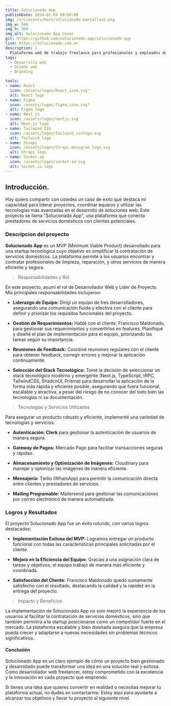 ```yaml
---
title: Solucionado App
publishDate: 2024-01-04 00:00:00
img: /src/assets/hero/solucionado-pantallazo.png
img_w: 504
img_h: 360
img_alt: Solucionado App Cover
git: https://github.com/solucionado-app/solucionado-app
live: https://solucionado.com.ar
description: |
  Plataforma web de trabajo freelance para profesionales y empleados domésticos, con un sistema de reseñas y un chat en tiempo real que facilita la comunicación.
tags:
  - Desarrollo web
  - Diseño web
  - Branding

tools:
- name: React
  icon: /assets/logos/React_icon.svg"
  alt: React logo
- name: Figma
  icon: /assets/logos/figma_icon.svg"
  alt: Figma logo
- name: Next.js
  icon: /assets/logos/nextjs.svg
  alt: Next.js logo
- name: Tailwind CSS
  icon: /assets/logos/Tailwind_isologo.svg
  alt: Tailwind logo
- name: Strapi
  icon: /assets/logos/Strapi.monogram.logo.svg
  alt: Strapi logo
- name: Socket.io
  icon: /assets/logos/socket-io.svg
  alt: Socket.io logo
---
```




## Introducción.

Hoy quiero compartir con ustedes un caso de éxito que destaca mi capacidad para liderar proyectos, coordinar equipos y utilizar las tecnologías más avanzadas en el desarrollo de soluciones web. Este proyecto se llama "Solucionado App", una plataforma que conecta prestadores de servicios domésticos con clientes potenciales.


### Descripcion del proyecto

**Solucionado App** es un MVP (Minimum Viable Product) desarrollado para una startup tecnológica cuyo objetivo es simplificar la contratación de servicios domésticos. La plataforma permite a los usuarios encontrar y contratar profesionales de limpieza, reparación, y otros servicios de manera eficiente y segura.


> Responsabilidades y Rol

En este proyecto, asumí el rol de Desarrollador Web y Líder de Proyecto. Mis principales responsabilidades incluyeron:

-  **Liderazgo de Equipo:** Dirigí un equipo de tres desarrolladores, asegurando una comunicación fluida y efectiva con el cliente para definir y priorizar los requisitos funcionales del proyecto.




-  **Gestión de Requerimientos:** Hablé con el cliente, Francisco Maldonado, para gestionar sus requerimientos y convertirlos en features. Planifiqué y diseñé el plan de implementación para el equipo, priorizando las tareas según su importancia.



-  **Reuniones de Feedback:** Coordiné reuniones regulares con el cliente para obtener feedback, corregir errores y mejorar la aplicación continuamente.



-  **Selección del Stack Tecnológico:** Tomé la decisión de seleccionar un stack tecnológico moderno y emergente (Next.js, TypeScript, tRPC, TailwindCSS, ShadcnUI, Prisma) para desarrollar la aplicación de la forma más rápida y eficiente posible, asegurando que fuera funcional, escalable y atractiva, a pesar del riesgo de no conocer del todo bien las tecnologías ni su documentación.



> Tecnologías y Servicios Utilizados

Para asegurar un producto robusto y eficiente, implementé una variedad de tecnologías y servicios:

-  **Autenticación: Clerk** para gestionar la autenticación de usuarios de manera segura.


-  **Gateway de Pagos:** Mercado Pago para facilitar transacciones seguras y rápidas.
-  **Almacenamiento y Optimización de Imágenes:** Cloudinary para manejar y optimizar las imágenes de manera eficiente.


-  **Mensajería:** Twilio (WhatsApp) para permitir la comunicación directa entre clientes y prestadores de servicios.


-   **Mailing Programable:** Mailersend para gestionar las comunicaciones por correo electrónico de manera automatizada.

### Logros y Resultados
El proyecto Solucionado App fue un éxito rotundo, con varios logros destacados:

-  **Implementación Exitosa del MVP:** Logramos entregar un producto funcional con todas las características principales solicitadas por el cliente.


-  **Mejora en la Eficiencia del Equipo:** Gracias a una asignación clara de tareas y objetivos, el equipo trabajó de manera más eficiente y coordinada.


-  **Satisfacción del Cliente:** Francisco Maldonado quedó sumamente satisfecho con el resultado, destacando la calidad y la rapidez en la entrega del proyecto.


>Impacto y Beneficios

La implementación de Solucionado App no solo mejoró la experiencia de los usuarios al facilitar la contratación de servicios domésticos, sino que también permitira a la startup posicionarse como un competidor fuerte en el mercado. La plataforma escalable y bien diseñada asegura que la empresa pueda crecer y adaptarse a nuevas necesidades sin problemas técnicos significativos.


#### Conclusión

Solucionado App es un claro ejemplo de cómo un proyecto bien gestionado y desarrollado puede transformar una idea en una solución real y exitosa. Como desarrollador web freelancer, estoy comprometido con la excelencia y la innovación en cada proyecto que emprendo.


Si tienes una idea que quieres convertir en realidad o necesitas mejorar tu plataforma actual, no dudes en contactarme. Estoy aquí para ayudarte a alcanzar tus objetivos y llevar tu proyecto al siguiente nivel.

